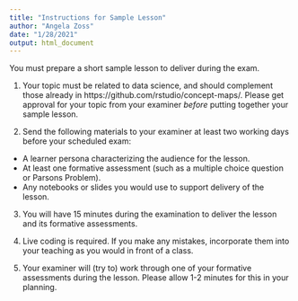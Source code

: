 ```yaml
---
title: "Instructions for Sample Lesson"
author: "Angela Zoss"
date: "1/28/2021"
output: html_document
---
```


You must prepare a short sample lesson to deliver during the exam.

1. Your topic must be related to data science, and should complement those already in https://github.com/rstudio/concept-maps/. Please get approval for your topic from your examiner _before_ putting together your sample lesson.

2. Send the following materials to your examiner at least two working days before your scheduled exam:

-  A learner persona characterizing the audience for the lesson.
-  At least one formative assessment (such as a multiple choice question or Parsons Problem).
-  Any notebooks or slides you would use to support delivery of the lesson.

3. You will have 15 minutes during the examination to deliver the lesson and its formative assessments.

4. Live coding is required. If you make any mistakes, incorporate them into your teaching as you would in front of a class.

5. Your examiner will (try to) work through one of your formative assessments during the lesson. Please allow 1-2 minutes for this in your planning.
